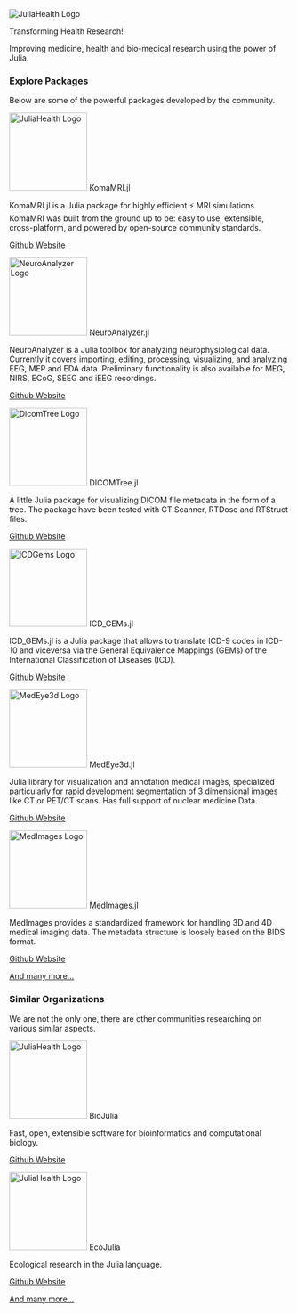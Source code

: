 ```{=html}
<div class="column-page mb-0 text-center">
    <img src="./assets/images/logo.png" alt="JuliaHealth Logo" style="max-width: 200px !important; height: auto !important;" />
    <p class="h1">
        Transforming Health Research!
    </p>
    <p class="h3 fs-2 mt-0">
        Improving medicine, health and bio-medical research using the power of Julia.
    </p>
</div>
```

```{=html}
<div class="column-page p-md-3">
    <h3 class="mb-2 fs-2 text-center"><i class="bi bi-boxes me-2"></i>Explore Packages</h3>
    <p class="mb-4 fs-3 text-center">Below are some of the powerful packages developed by the community.</p>
    <div class="grid text-center">
        <div class="card g-col-12 g-col-md-4 p-2 rounded home-page-package-card">
            <div class="card-body d-flex flex-column align-items-center justify-content-between">
                <img src="./assets/images/packages/komamri.svg" class="img-fluid card-img-top mb-3" alt="JuliaHealth Logo" style="width: 10em; height: 10em;" />
                <span class="card-title fw-bold">KomaMRI.jl</span>
                <p class="card-text">
                    KomaMRI.jl is a Julia package for highly efficient ⚡ MRI simulations. KomaMRI was built from the ground up to be: easy to use, extensible, cross-platform, and powered by open-source community standards.
                </p>
                <p class="card-text d-flex align-items-center gap-2">
                    <a href="https://github.com/JuliaHealth/KomaMRI.jl" target="_blank" class="text-link-primary text-decoration-none">
                        <i class="bi bi-github me-1"></i>Github
                    </a>
                    <a href="https://juliahealth.org/KomaMRI.jl" target="_blank" class="text-link-primary text-decoration-none">
                        <i class="bi bi-globe me-1"></i>Website
                    </a>
                </p>
            </div>
        </div>
        <div class="card g-col-12 g-col-md-4 p-2 rounded home-page-package-card">
            <div class="card-body d-flex flex-column align-items-center justify-content-between">
                <img src="./assets/images/packages/neuroanalyzer.png" class="img-fluid card-img-top mb-3" alt="NeuroAnalyzer Logo" style="width: 10em; height: 10em;" />
                <span class="card-title fw-bold">NeuroAnalyzer.jl</span>
                <p class="card-text">
                    NeuroAnalyzer is a Julia toolbox for analyzing neurophysiological data. Currently it covers importing, editing, processing, visualizing, and analyzing EEG, MEP and EDA data. Preliminary functionality is also available for MEG, NIRS, ECoG, SEEG and iEEG recordings.
                </p>
                <p class="card-text d-flex align-items-center gap-2">
                    <a href="https://github.com/JuliaHealth/NeuroAnalyzer.jl" target="_blank" class="text-link-primary text-decoration-none">
                        <i class="bi bi-github me-1"></i>Github
                    </a>
                    <a href="https://juliahealth.org/NeuroAnalyzer.jl" target="_blank" class="text-link-primary text-decoration-none">
                        <i class="bi bi-globe me-1"></i>Website
                    </a>
                </p>
            </div>
        </div>
        <div class="card g-col-12 g-col-md-4 p-2 rounded home-page-package-card">
            <div class="card-body d-flex flex-column align-items-center justify-content-between">
                <img src="./assets/images/packages/dicomtree.png" class="img-fluid card-img-top mb-3" alt="DicomTree Logo" style="width: 10em; height: 10em;" />
                <span class="card-title fw-bold">DICOMTree.jl</span>
                <p class="card-text">
                    A little Julia package for visualizing DICOM file metadata in the form of a tree. The package have been tested with CT Scanner, RTDose and RTStruct files.
                </p>
                <p class="card-text d-flex align-items-center gap-2">
                    <a href="https://github.com/JuliaHealth/DICOMTree.jl" target="_blank" class="text-link-primary text-decoration-none">
                        <i class="bi bi-github me-1"></i>Github
                    </a>
                    <a href="https://juliahealth.org/DICOMTree.jl" target="_blank" class="text-link-primary text-decoration-none">
                        <i class="bi bi-globe me-1"></i>Website
                    </a>
                </p>
            </div>
        </div>
        <div class="card g-col-12 g-col-md-4 p-2 rounded home-page-package-card">
            <div class="card-body d-flex flex-column align-items-center justify-content-between">
                <img src="./assets/images/packages/icdgems.png" class="img-fluid card-img-top mb-3" alt="ICDGems Logo" style="width: 10em; height: 10em;" />
                <span class="card-title fw-bold">ICD_GEMs.jl</span>
                <p class="card-text">
                    ICD_GEMs.jl is a Julia package that allows to translate ICD-9 codes in ICD-10 and viceversa via the General Equivalence Mappings (GEMs) of the International Classification of Diseases (ICD).
                </p>
                <p class="card-text d-flex align-items-center gap-2">
                    <a href="https://github.com/JuliaHealth/ICD_GEMs.jl" target="_blank" class="text-link-primary text-decoration-none">
                        <i class="bi bi-github me-1"></i>Github
                    </a>
                    <a href="https://juliahealth.org/ICD_GEMs.jl" target="_blank" class="text-link-primary text-decoration-none">
                        <i class="bi bi-globe me-1"></i>Website
                    </a>
                </p>
            </div>
        </div>
        <div class="card g-col-12 g-col-md-4 p-2 rounded home-page-package-card">
            <div class="card-body d-flex flex-column align-items-center justify-content-between">
                <img src="./assets/images/packages/medeye3d.png" class="img-fluid card-img-top mb-3" alt="MedEye3d Logo" style="width: 10em; height: 10em;" />
                <span class="card-title fw-bold">MedEye3d.jl</span>
                <p class="card-text">
                    Julia library for visualization and annotation medical images, specialized particularly for rapid development segmentation of 3 dimensional images like CT or PET/CT scans. Has full support of nuclear medicine Data.
                </p>
                <p class="card-text d-flex align-items-center gap-2">
                    <a href="https://github.com/JuliaHealth/MedEye3d.jl" target="_blank" class="text-link-primary text-decoration-none">
                        <i class="bi bi-github me-1"></i>Github
                    </a>
                    <a href="https://juliahealth.org/MedEye3d.jl" target="_blank" class="text-link-primary text-decoration-none">
                        <i class="bi bi-globe me-1"></i>Website
                    </a>
                </p>
            </div>
        </div>
         <div class="card g-col-12 g-col-md-4 p-2 rounded home-page-package-card">
            <div class="card-body d-flex flex-column align-items-center justify-content-between">
                <img src="./assets/images/packages/medimages.png" class="img-fluid card-img-top mb-3" alt="MedImages Logo" style="width: 10em; height: 10em;" />
                <span class="card-title fw-bold">MedImages.jl</span>
                <p class="card-text">
                    MedImages provides a standardized framework for handling 3D and 4D medical imaging data. The metadata structure is loosely based on the BIDS format.
                </p>
                <p class="card-text d-flex align-items-center gap-2">
                    <a href="https://github.com/JuliaHealth/MedImages.jl" target="_blank" class="text-link-primary text-decoration-none">
                        <i class="bi bi-github me-1"></i>Github
                    </a>
                    <a href="https://juliahealth.org/MedImages.jl" target="_blank" class="text-link-primary text-decoration-none">
                        <i class="bi bi-globe me-1"></i>Website
                    </a>
                </p>
            </div>
        </div>

        <div class="card g-col-12 g-col-md-4 p-2 rounded home-page-package-card">
            <div class="card-body d-flex align-items-center justify-content-center">
                <p class="card-text">
                    <a href="#">
                        And many more...
                    </a>
                </p>
            </div>
        </div>
    </div>
</div>
```

```{=html}
<div class="column-page p-md-3">
    <h3 class="mb-2 fs-2 text-center"><i class="bi bi-people-fill me-2"></i>Similar Organizations</h3>
    <p class="mb-4 fs-3 text-center">We are not the only one, there are other communities researching on various similar aspects.</p>
    <div class="grid text-center">
        <div class="card g-col-12 g-col-md-4 p-2 rounded home-page-package-card">
            <div class="card-body d-flex flex-column align-items-center justify-content-between">
                <img src="./assets/images/orgs/biojulia.svg" class="img-fluid card-img-top mb-3" alt="JuliaHealth Logo" style="width: 10em; height: 10em;" />
                <span class="card-title fw-bold">BioJulia</span>
                <p class="card-text">
                    Fast, open, extensible software for bioinformatics and computational biology.
                </p>
                <p class="card-text d-flex align-items-center gap-2">
                    <a href="https://github.com/BioJulia" target="_blank" class="text-link-primary text-decoration-none">
                        <i class="bi bi-github me-1"></i>Github
                    </a>
                    <a href="https://biojulia.dev" target="_blank" class="text-link-primary text-decoration-none">
                        <i class="bi bi-globe me-1"></i>Website
                    </a>
                </p>
            </div>
        </div>
        <div class="card g-col-12 g-col-md-4 p-2 rounded home-page-package-card">
            <div class="card-body d-flex flex-column align-items-center justify-content-between">
                <img src="./assets/images/orgs/ecojulia.png" class="img-fluid card-img-top mb-3" alt="JuliaHealth Logo" style="width: 10em; height: 10em;" />
                <span class="card-title fw-bold">EcoJulia</span>
                <p class="card-text">
                    Ecological research in the Julia language.
                </p>
                <p class="card-text d-flex align-items-center gap-2">
                    <a href="https://github.com/EcoJulia" target="_blank" class="text-link-primary text-decoration-none">
                        <i class="bi bi-github me-1"></i>Github
                    </a>
                    <a href="https://ecojulia.org" target="_blank" class="text-link-primary text-decoration-none">
                        <i class="bi bi-globe me-1"></i>Website
                    </a>
                </p>
            </div>
        </div>
        <div class="card g-col-12 g-col-md-4 p-2 rounded home-page-package-card">
            <div class="card-body d-flex align-items-center justify-content-center">
                <p class="card-text">
                    <a href="#">
                        And many more...
                    </a>
                </p>
            </div>
        </div>
    </div>
</div>
```

<!-- ```{=html}
<div class="column-page p-3">
    <h3 class="mb-2 fs-2 text-center"><i class="bi bi-question-circle-fill me-2"></i>FAQs</h3>
    <div class="accordion" id="accordionPanelsStayOpenExample">
    <div class="accordion-item">
        <span class="accordion-header">
            <button
                class="accordion-button"
                type="button"
                data-bs-toggle="collapse"
                data-bs-target="#panelsStayOpen-collapseOne"
                aria-expanded="false"
                aria-controls="panelsStayOpen-collapseOne"
            >
                Accordion Item #1
            </button>
        </span>
        <div id="panelsStayOpen-collapseOne" class="accordion-collapse collapse show">
            <div class="accordion-body">
                <strong>This is the first item's accordion body.</strong> It is shown by default,
                until the collapse plugin adds the appropriate classes that we use to style each
                element. These classes control the overall appearance, as well as the showing and
                hiding via CSS transitions. You can modify any of this with custom CSS or overriding
                our default variables. It's also worth noting that just about any HTML can go within
                the <code>.accordion-body</code>, though the transition does limit overflow.
            </div>
        </div>
    </div>
    <div class="accordion-item">
        <span class="accordion-header">
            <button
                class="accordion-button collapsed"
                type="button"
                data-bs-toggle="collapse"
                data-bs-target="#panelsStayOpen-collapseTwo"
                aria-expanded="false"
                aria-controls="panelsStayOpen-collapseTwo"
            >
                Accordion Item #2
            </button>
        </span>
        <div id="panelsStayOpen-collapseTwo" class="accordion-collapse collapse">
            <div class="accordion-body">
                <strong>This is the second item's accordion body.</strong> It is hidden by default,
                until the collapse plugin adds the appropriate classes that we use to style each
                element. These classes control the overall appearance, as well as the showing and
                hiding via CSS transitions. You can modify any of this with custom CSS or overriding
                our default variables. It's also worth noting that just about any HTML can go within
                the <code>.accordion-body</code>, though the transition does limit overflow.
            </div>
        </div>
    </div>
    <div class="accordion-item">
        <span class="accordion-header">
            <button
                class="accordion-button collapsed"
                type="button"
                data-bs-toggle="collapse"
                data-bs-target="#panelsStayOpen-collapseThree"
                aria-expanded="false"
                aria-controls="panelsStayOpen-collapseThree"
            >
                Accordion Item #3
            </button>
        </span>
        <div id="panelsStayOpen-collapseThree" class="accordion-collapse collapse">
            <div class="accordion-body">
                <strong>This is the third item's accordion body.</strong> It is hidden by default,
                until the collapse plugin adds the appropriate classes that we use to style each
                element. These classes control the overall appearance, as well as the showing and
                hiding via CSS transitions. You can modify any of this with custom CSS or overriding
                our default variables. It's also worth noting that just about any HTML can go within
                the <code>.accordion-body</code>, though the transition does limit overflow.
            </div>
        </div>
    </div>
</div>
``` -->
